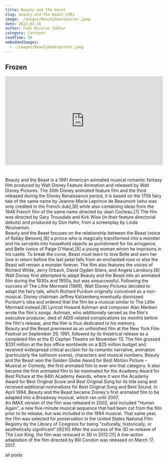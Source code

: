 ```yaml
---
title: Beauty and the beast
slug: beauty-and-the-beast-1991
image: ./images/Beautybeastposter.jpeg
date: 2022-01-16
author: Fadi Nicolas Zahhar
category: Cartoons
readTime: 50
embeddedImages:
  - ./images/Beautybeastposter.jpeg
---
```



<GatsbyImage
  image={getImage(props.embeddedImages[0])}
  alt="random stuff"
  className="first-inline-img"
/>

## Frozen
<div style="padding:56.25% 0 0 0;position:relative;"><iframe src="https://player.vimeo.com/video/662155871?h=bd51f6c4ec&amp;badge=0&amp;autopause=0&amp;player_id=0&amp;app_id=58479" frameborder="0" allow="autoplay; fullscreen; picture-in-picture" allowfullscreen style="position:absolute;top:0;left:0;width:100%;height:100%;" title="BeautyandtheBeast1991"></iframe></div><script src="https://player.vimeo.com/api/player.js"></script>

<div style="height:25px">&nbsp;</div>

Beauty and the Beast is a 1991 American animated musical romantic fantasy film produced by Walt Disney Feature Animation and released by Walt Disney Pictures. The 30th Disney animated feature film and the third released during the Disney Renaissance period, it is based on the 1756 fairy tale of the same name by Jeanne-Marie Leprince de Beaumont (who was only credited in the French dub),[6] while also containing ideas from the 1946 French film of the same name directed by Jean Cocteau.[7] The film was directed by Gary Trousdale and Kirk Wise (in their feature directorial debuts) and produced by Don Hahn, from a screenplay by Linda Woolverton.
<br/>
Beauty and the Beast focuses on the relationship between the Beast (voice of Robby Benson),[8] a prince who is magically transformed into a monster and his servants into household objects as punishment for his arrogance, and Belle (voice of Paige O'Hara),[8] a young woman whom he imprisons in his castle. To break the curse, Beast must learn to love Belle and earn her love in return before the last petal falls from an enchanted rose or else the Beast will remain a monster forever. The film also features the voices of Richard White, Jerry Orbach, David Ogden Stiers, and Angela Lansbury.[8]
<br/>
Walt Disney first attempted to adapt Beauty and the Beast into an animated film during the 1930s and 1950s, but was unsuccessful. Following the success of The Little Mermaid (1989), Walt Disney Pictures decided to adapt the fairy tale, which Richard Purdum originally conceived as a non-musical. Disney chairman Jeffrey Katzenberg eventually dismissed Purdum's idea and ordered that the film be a musical similar to The Little Mermaid instead.[8] Lyricist Howard Ashman and composer Alan Menken wrote the film's songs. Ashman, who additionally served as the film's executive producer, died of AIDS-related complications six months before the film's release, and the film is thus dedicated to his memory.
<br />
Beauty and the Beast premiered as an unfinished film at the New York Film Festival on September 29, 1991, followed by its theatrical release as a completed film at the El Capitan Theatre on November 13. The film grossed $331 million at the box office worldwide on a $25 million budget and received widespread critical acclaim for its romantic narrative, animation (particularly the ballroom scene), characters and musical numbers. Beauty and the Beast won the Golden Globe Award for Best Motion Picture – Musical or Comedy, the first animated film to ever win that category. It also became the first animated film to be nominated for the Academy Award for Best Picture at the 64th Academy Awards, where it won the Academy Award for Best Original Score and Best Original Song for its title song and received additional nominations for Best Original Song and Best Sound. In April 1994, Beauty and the Beast became Disney's first animated film to be adapted into a Broadway musical, which ran until 2007.
<br />
An IMAX version of the film was released in 2002, and included "Human Again", a new five-minute musical sequence that had been cut from the film prior to its release, but was included in the 1994 musical. That same year, the film was selected for preservation in the United States National Film Registry by the Library of Congress for being "culturally, historically, or aesthetically significant".[9][10] After the success of the 3D re-release of The Lion King, the film was reissued in 3D in 2012.[11] A live-action adaptation of the film directed by Bill Condon was released on March 17, 2017.
<br/>
<Link to="/posts" className="btn center-btn">
  all posts
</Link>
